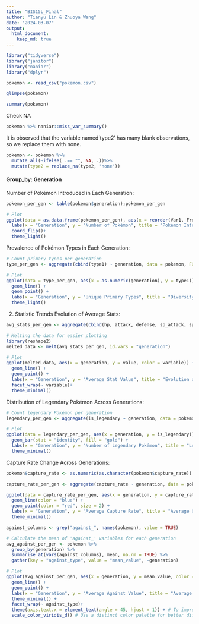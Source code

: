 ```yaml
---
title: "BIS15L_Final"
author: "Tianyu Lin & Zhuoya Wang"
date: "2024-03-07"
output: 
  html_document: 
    keep_md: true
---
```


```r
library("tidyverse")
library("janitor")
library("naniar")
library("dplyr")
```

```r
pokemon <- read_csv("pokemon.csv")
```

```r
glimpse(pokemon)
```

```r
summary(pokemon)
```

Check NA
```r
pokemon %>% naniar::miss_var_summary()
```




It is observed that the variable named'type2' has many blank observations, so we replace them with none.

```r
pokemon <- pokemon %>%
  mutate_all(~ifelse( .== "", NA, .))%>%
  mutate(type2 = replace_na(type2, 'none'))
```




#### Group_by: Generation

Number of Pokémon Introduced in Each Generation:
```r
pokemon_per_gen <- table(pokemon$generation);pokemon_per_gen
```


```r
# Plot
ggplot(data = as.data.frame(pokemon_per_gen), aes(x = reorder(Var1, Freq), y = Freq)) + geom_bar(stat = "identity", fill = "lightskyblue") +
  labs(x = "Generation", y = "Number of Pokémon", title = "Pokémon Introduced per Generation") +
  coord_flip()+
  theme_light()

```

Prevalence of Pokémon Types in Each Generation:
```r
# Count primary types per generation
type_per_gen <- aggregate(cbind(type1) ~ generation, data = pokemon, FUN = function(x) length(unique(x)));type_per_gen

# Plot
ggplot(data = type_per_gen, aes(x = as.numeric(generation), y = type1)) +
  geom_line() +
  geom_point() +
  labs(x = "Generation", y = "Unique Primary Types", title = "Diversity of Primary Pokémon Types per Generation") +
  theme_light()
```


2. Statistic Trends
Evolution of Average Stats:

```r
avg_stats_per_gen <- aggregate(cbind(hp, attack, defense, sp_attack, sp_defense, speed) ~ generation, data = pokemon, mean)

# Melting the data for easier plotting
library(reshape2)
melted_data <- melt(avg_stats_per_gen, id.vars = "generation")

# Plot
ggplot(melted_data, aes(x = generation, y = value, color = variable)) +
  geom_line() +
  geom_point() +
  labs(x = "Generation", y = "Average Stat Value", title = "Evolution of Average Stats per Generation") +
  facet_wrap(~ variable)+
  theme_minimal()
```
Distribution of Legendary Pokémon Across Generations:

```r
# Count legendary Pokémon per generation
legendary_per_gen <- aggregate(is_legendary ~ generation, data = pokemon, sum)

# Plot
ggplot(data = legendary_per_gen, aes(x = generation, y = is_legendary)) +
  geom_bar(stat = "identity", fill = "gold") +
  labs(x = "Generation", y = "Number of Legendary Pokémon", title = "Legendary Pokémon per Generation") +
  theme_minimal()
```

Capture Rate Change Across Generations:

```r
pokemon$capture_rate <- as.numeric(as.character(pokemon$capture_rate))

capture_rate_per_gen <- aggregate(capture_rate ~ generation, data = pokemon, mean)

ggplot(data = capture_rate_per_gen, aes(x = generation, y = capture_rate)) +
  geom_line(color = "blue") +
  geom_point(color = "red", size = 2) +
  labs(x = "Generation", y = "Average Capture Rate", title = "Average Capture Rate Change Across Generations") +
  theme_minimal()
```





```r
against_columns <- grep("against_", names(pokemon), value = TRUE)

# Calculate the mean of 'against_' variables for each generation
avg_against_per_gen <- pokemon %>%
  group_by(generation) %>%
  summarise_at(vars(against_columns), mean, na.rm = TRUE) %>%
  gather(key = "against_type", value = "mean_value", -generation)

# Plot
ggplot(avg_against_per_gen, aes(x = generation, y = mean_value, color = against_type)) +
  geom_line() +
  geom_point() +
  labs(x = "Generation", y = "Average Against Value", title = "Average 'Against' Values per Generation") +
  theme_minimal() +
  facet_wrap(~ against_type)+
  theme(axis.text.x = element_text(angle = 45, hjust = 1)) + # To improve x-axis labels readability
  scale_color_viridis_d() # Use a distinct color palette for better differentiation
```







